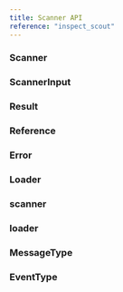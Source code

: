 ```yaml
---
title: Scanner API
reference: "inspect_scout"
---
```


### Scanner
### ScannerInput
### Result
### Reference
### Error
### Loader
### scanner
### loader
### MessageType
### EventType
